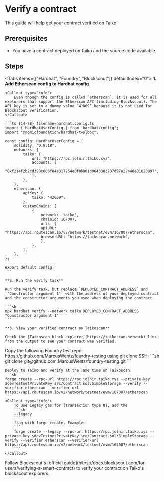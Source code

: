 
# Verify a contract

This guide will help get your contract verified on Taiko!

## Prerequisites

- You have a contract deployed on Taiko and the source code available.

## Steps

<Tabs items={["Hardhat", "Foundry", "Blockscout"]} defaultIndex="0">
  <Tab>
    **1. Add Etherscan config to Hardhat config**

    <Callout type="info">
        Even though the config is called `etherscan`, it is used for all explorers that support the Etherscan API (including Blockscout). The API key is set to a dummy value `42069` because it is not used for Blockscout verification.
    </Callout>

    ```ts {14-28} filename=hardhat.config.ts
    import { HardhatUserConfig } from "hardhat/config";
    import "@nomicfoundation/hardhat-toolbox";

    const config: HardhatUserConfig = {
        solidity: "0.8.18",
        networks: {
            taiko: {
                url: "https://rpc.jolnir.taiko.xyz",
                accounts: [
                    "0xf214f2b2cd398c806f84e317254e0f0b801d0643303237d97a22a48e01628897",
                ],
            },
        },
        etherscan: {
            apiKey: {
                taiko: "42069",
            },
            customChains: [
                {
                    network: 'taiko',
                    chainId: 167007,
                    urls: {
                    apiURL: "https://api.routescan.io/v2/network/testnet/evm/167007/etherscan",
                    browserURL: "https://taikoscan.network",
                    },
                },
            ],
        },
    };

    export default config;
    ```

    **2. Run the verify task**

    Run the verify task, but replace `DEPLOYED_CONTRACT_ADDRESS` and `"Constructor argument 1"` with the address of your deployed contract and the constructor arguments you used when deploying the contract.

    ```sh
    npx hardhat verify --network taiko DEPLOYED_CONTRACT_ADDRESS "Constructor argument 1"
    ```

    **3. View your verified contract on Taikoscan**

    Check the [Taikoscan block explorer](https://taikoscan.network) link from the output to see your contract was verified.

  </Tab>
  <Tab>
    Copy the following Foundry test repo https://github.com/MarcusWentz/foundry-testing using git clone SSH:
    ```sh
    git clone git@github.com:MarcusWentz/foundry-testing.git
    ```

    Deploy to Taiko and verify at the same time on Taikoscan:
    ```sh
    forge create --rpc-url https://rpc.jolnir.taiko.xyz --private-key $devTestnetPrivateKey src/Contract.sol:SimpleStorage --verify --verifier etherscan --verifier-url https://api.routescan.io/v2/network/testnet/evm/167007/etherscan
    ```
    <Callout type="info">
        To use Legacy gas for [transaction type 0], add the
        ```sh
        --legacy
        ```
        flag with forge create. Example:
        ```
        forge create --legacy --rpc-url https://rpc.jolnir.taiko.xyz --private-key $devTestnetPrivateKey src/Contract.sol:SimpleStorage --verify --verifier etherscan --verifier-url https://api.routescan.io/v2/network/testnet/evm/167007/etherscan
        ```
    </Callout>

  </Tab>
  <Tab>
    Follow Blockscout's [official guide](https://docs.blockscout.com/for-users/verifying-a-smart-contract) to verify your contract on Taiko's blockscout explorers.
  </Tab>
</Tabs>

